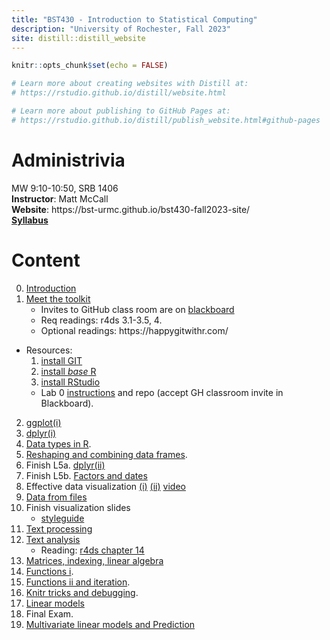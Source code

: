 ```yaml
---
title: "BST430 - Introduction to Statistical Computing"
description: "University of Rochester, Fall 2023"
site: distill::distill_website
---
```


```r
knitr::opts_chunk$set(echo = FALSE)

# Learn more about creating websites with Distill at:
# https://rstudio.github.io/distill/website.html

# Learn more about publishing to GitHub Pages at:
# https://rstudio.github.io/distill/publish_website.html#github-pages

```

# Administrivia

MW 9:10-10:50, SRB 1406
<br>
**Instructor**: Matt McCall
<br>
**Website**: https://bst-urmc.github.io/bst430-fall2023-site/
<br>
[**Syllabus**](static/bst430syllabus.pdf)

# Content

0. [Introduction](lecture/l00-intro.html)
1. [Meet the toolkit](lecture/l01-meet-toolkit.html)
    * Invites to GitHub class room are on [blackboard](https://learn.rochester.edu)
    * Req readings: r4ds 3.1-3.5, 4. 
    * Optional readings: https://happygitwithr.com/
* Resources: 
    1. [install GIT](https://happygitwithr.com/install-git.html)
    2. [install *base* R](https://cran.r-project.org/)
    3. [install RStudio](https://www.rstudio.com/products/rstudio/download/#download)
    * Lab 0 [instructions](hw_lab_instruction/lab00-demonstration/lab00-hello-class.html) and repo (accept GH classroom invite in Blackboard).
2. [ggplot(i)](lecture/l02-ggplot2-i.html)
    <!-- * Lab 1 [instructions](hw_lab_instruction/lab01-hello-r/lab01-hello-r.html) and repo (accept GH classroom [invite](https://classroom.github.com/a/Zqu2rV6v)). Due 5pm, Sept 16. -->
    <!-- * Lab 1 [solutions](hw_lab_instruction/lab01-hello-r/lab01-hello-r.html) -->
3.  [dplyr(i)](lecture/l03-transform-dplyr-i.html)
    <!-- * Continue working on Lab 1 -->
    <!-- * HW 1 assigned.  [instructions](hw_lab_instruction/hw-01-airbnb/hw-01-airbnb.html) and repo (accept GH classroom [invite](https://classroom.github.com/a/MQ3t9onK)). -->
    <!-- * HW 1 [solutions](hw_lab_instruction/hw-01-airbnb/hw-01.html) -->
4.  [Data types in R](lecture/l04-data-types.html). 
5.  [Reshaping and combining data frames](lecture/l05a-reshape-merge.html).
    <!-- *  [Lab 2](hw_lab_instruction/lab02-merge-conflict/lab02-merge-conflict.html). You will need to accept the [invitation](https://classroom.github.com/a/7aAO3lDZ). -->
    <!-- * Lab 2 [solutions](hw_lab_instruction/lab02-merge-conflict/lab-02.html) -->
6.  Finish L5a. [dplyr(ii)](lecture/l05b-advanced-dplyr.html)
    <!-- *  [Lab 3](hw_lab_instruction/lab03-laquinta-uno/lab03-laquinta-uno.html).  To be completed in same group as lab 2, [invitation here](https://classroom.github.com/a/mvAGD44S). -->
    <!-- * Lab 3 [solutions](hw_lab_instruction/lab03-laquinta-uno/lab-03.html) -->
7.  Finish L5b. [Factors and dates](lecture/l07-factors-dates.html)
<!-- * Continue working on Lab 3 -->
    <!-- * HW 2 assigned.  [instructions](hw_lab_instruction/hw02-accidents/hw02-accidents.html) and repo (accept GH classroom [invite](https://classroom.github.com/a/fy4E-H-b)). -->
    <!-- * HW 2 [solutions](hw_lab_instruction/hw02-accidents/hw02.html) -->
8.  Effective data visualization [(i)](lecture/03a2-tips-for-effective-dataviz.pdf) [(ii)](lecture/03b-tips-for-effective-dataviz.pdf) [video](https://youtu.be/ZrifrBvFWgg)
    <!-- * Turn in lab 3 by tomorrow. -->
9. [Data from files](lecture/l09-data-from-files.html)
<!-- *   Repository for lecture 9 [here](https://classroom.github.com/a/vAS3mGej) will not be graded, but gets you everything you need at once. -->
    <!-- *  [Lab 4](hw_lab_instruction/lab04-laquinta-dos/lab04-laquinta-dos.html).  New groups! At least one new teammate for each person. -->
    <!-- [Invitation here](https://classroom.github.com/a/566Cy7tL).  -->
    <!-- * Lab 4 [solutions](hw_lab_instruction/lab04-laquinta-dos/lab04.html) -->
10. Finish visualization slides
    * [styleguide](lecture/l06-style.html)
<!-- * Finish lab 4. -->
11. [Text processing](lecture/l10-text.html)
    <!-- * HW 3 assigned.  [instructions](hw_lab_instruction/hw03-fatal-geography/hw03-fatal-geography.html) and repo (accept GH classroom [invite](https://classroom.github.com/a/6sqI7bjg)). -->
    <!-- * HW 3 [solutions](hw_lab_instruction/hw03-fatal-geography/hw03.html) -->
12. [Text analysis](lecture/l10-text-ii.html)
    <!-- *  [Lab 5](hw_lab_instruction/lab05-sadplots/lab05-sadplots.html).  Pair up; take turns and then you won't have so many GitHub problems. [Invitation here](https://classroom.github.com/a/sFi-IjD6).  -->
    <!-- * Lab 5 [solutions](hw_lab_instruction/lab05-sadplots/lab05.html) -->
    *  Reading: [r4ds chapter 14](https://r4ds.had.co.nz/strings.html)
13. [Matrices, indexing, linear algebra](lecture/l11-linear-algebra-indexing.html)
    <!-- * Finish Lab 5 -->
15. [Functions i](lecture/l12-functions-i.html). 
16. [Functions ii and iteration](lecture/l13-functions-ii.html).
    <!-- *   [Lab 6](hw_lab_instruction/lab06-covid-times/lab06-covid-times.html) assigned, any groups as you like. [Invitation here](https://classroom.github.com/a/6GAvWurq). Due 5pm, Nov 16. -->
    <!-- * Lab 6 [solutions](hw_lab_instruction/lab06-covid-times/lab06.html) -->
17.  [Knitr tricks and debugging](lecture/l14-debugging.html). 
<!-- *  HW 4 assigned (revised to shorten it!!).  [instructions](hw_lab_instruction/hw05-modeling-gss/hw-04-modeling-gss.html) and repo (accept GH classroom [invite](https://classroom.github.com/a/rNXgxZex)).   -->
    <!-- * HW 4 [solutions](hw_lab_instruction/hw05-modeling-gss/hw-04.html) -->
<!-- * Work on Lab 6 -->
18.  [Linear models](lecture/l15-linear-models.html)
<!-- * Work on Lab 6 -->
19. Final Exam. 
<!-- * Remember I will be looking at the `.md` for results and the `.Rmd` for your code. [instructions](hw_lab_instruction/final-modeling.html) and repo (accept GH classroom [invite](https://classroom.github.com/a/eebbYmkV)).  Due 5pm EDT, Nov 10. -->
20.   [Multivariate linear models and Prediction](lecture/l16-crossv-lm.html) 

<!-- 20.  [Multivariate linear models](lecture/l16-multivariate-lm.html) -->
<!-- 21.  [Prediction and logistic regression](lecture/l17-prediction-logistic.html) -->

